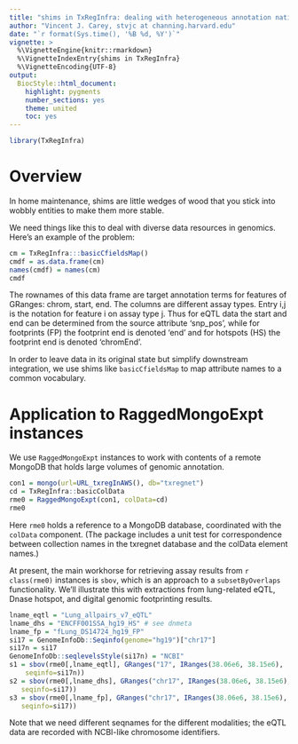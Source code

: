```yaml
---
title: "shims in TxRegInfra: dealing with heterogeneous annotation native to different genomic assay archives"
author: "Vincent J. Carey, stvjc at channing.harvard.edu"
date: "`r format(Sys.time(), '%B %d, %Y')`"
vignette: >
  %\VignetteEngine{knitr::rmarkdown}
  %\VignetteIndexEntry{shims in TxRegInfra}
  %\VignetteEncoding{UTF-8}
output:
  BiocStyle::html_document:
    highlight: pygments
    number_sections: yes
    theme: united
    toc: yes
---
```


```r
library(TxRegInfra)
```

# Overview

In home maintenance, shims are little wedges of wood that you
stick into wobbly entities to make them more stable.

We need things like this to deal with diverse data resources
in genomics.  Here's an example of the problem:

```r
cm = TxRegInfra:::basicCfieldsMap()
cmdf = as.data.frame(cm)
names(cmdf) = names(cm)
cmdf
```

The rownames of this data frame are target annotation terms for
features of GRanges: chrom, start, end.  The columns are different assay types.
Entry i,j is the notation for feature i on assay type j.  Thus for
eQTL data the start and end can be determined from the source
attribute 'snp_pos', while for footprints (FP) the footprint end is denoted 'end'
and for hotspots (HS) the footprint end is denoted 'chromEnd'.

In order to leave data in its original state but simplify
downstream integration, we use shims like `basicCfieldsMap` to
map attribute names to a common vocabulary.

# Application to RaggedMongoExpt instances

We use `RaggedMongoExpt` instances to work with contents of
a remote MongoDB that holds large volumes of genomic annotation.

```r
con1 = mongo(url=URL_txregInAWS(), db="txregnet")
cd = TxRegInfra::basicColData
rme0 = RaggedMongoExpt(con1, colData=cd)
rme0
```

Here `rme0` holds a reference to a MongoDB database, coordinated
with the `colData` component.  (The package includes
a unit test for correspondence between collection names in the
txregnet database and the colData element names.)

At present, the main workhorse for retrieving assay
results from `r class(rme0)` instances is `sbov`, which
is an approach to a `subsetByOverlaps` functionality.
We'll illustrate this with extractions from lung-related
eQTL, Dnase hotspot, and digital genomic footprinting
results.

```r
lname_eqtl = "Lung_allpairs_v7_eQTL"
lname_dhs = "ENCFF001SSA_hg19_HS" # see dnmeta
lname_fp = "fLung_DS14724_hg19_FP"
si17 = GenomeInfoDb::Seqinfo(genome="hg19")["chr17"]
si17n = si17
GenomeInfoDb::seqlevelsStyle(si17n) = "NCBI"
s1 = sbov(rme0[,lname_eqtl], GRanges("17", IRanges(38.06e6, 38.15e6),
    seqinfo=si17n))
s2 = sbov(rme0[,lname_dhs], GRanges("chr17", IRanges(38.06e6, 38.15e6),
   seqinfo=si17))
s3 = sbov(rme0[,lname_fp], GRanges("chr17", IRanges(38.06e6, 38.15e6),
   seqinfo=si17))
```

Note that we need different seqnames for the different modalities;
the eQTL data are recorded with NCBI-like chromosome identifiers.
